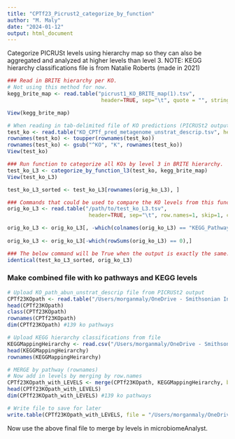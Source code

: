 ```yaml
---
title: "CPTf23_Picrust2_categorize_by_function"
author: "M. Maly"
date: "2024-01-12"
output: html_document
---
```


Categorize PICRUSt levels using hierarchy map so they can also be aggregated and analyzed at higher levels than level 3.
NOTE: KEGG hierarchy classifications file is from Natalie Roberts (made in 2021)


```r
### Read in BRITE hierarchy per KO.
# Not using this method for now.
kegg_brite_map <- read.table("picrust1_KO_BRITE_map(1).tsv",
                              header=TRUE, sep="\t", quote = "", stringsAsFactors = FALSE, comment.char="", row.names=1)

View(kegg_brite_map)

# When reading in tab-delimited file of KO predictions (PICRUSt2 output):
test_ko <- read.table("KO_CPTf_pred_metagenome_unstrat_descrip.tsv", header=TRUE, sep="\t", row.names=1)
rownames(test_ko) <- toupper(rownames(test_ko))
rownames(test_ko) <- gsub("^KO", "K", rownames(test_ko))
View(test_ko)

### Run function to categorize all KOs by level 3 in BRITE hierarchy.
test_ko_L3 <- categorize_by_function_l3(test_ko, kegg_brite_map)
View(test_ko_L3)

test_ko_L3_sorted <- test_ko_L3[rownames(orig_ko_L3), ]

### Commands that could be used to compare the KO levels from this function with the actual output of categorize_by_function.py:
orig_ko_L3 <- read.table("/path/to/test_ko_L3.tsv",
                          header=TRUE, sep="\t", row.names=1, skip=1, comment.char="", quote="")

orig_ko_L3 <- orig_ko_L3[, -which(colnames(orig_ko_L3) == "KEGG_Pathways")]
 
orig_ko_L3 <- orig_ko_L3[-which(rowSums(orig_ko_L3) == 0),]

### The below command will be True when the output is exactly the same.
identical(test_ko_L3_sorted, orig_ko_L3)

```

### Make combined file with ko pathways and KEGG levels
```r
# Upload KO_path_abun_unstrat_descrip file from PICRUSt2 output
CPTf23KOpath <- read.table("/Users/morganmaly/OneDrive - Smithsonian Institution/CheetahGutMicrobiome/COMBINED_PoopTrials/CPTf_2023_fresh_data/CPTf23_PICRUSt2/picrust2_out_CPTf2023/KEGG_pathways_out_CPTf/KO_CPTf_path_abun_unstrat_descrip.tsv", header = TRUE, sep = "\t", row.names = 1)
head(CPTf23KOpath)
class(CPTf23KOpath)
rownames(CPTf23KOpath)
dim(CPTf23KOpath) #139 ko pathways

# Upload KEGG hierarchy classifications from file
KEGGMappingHeirarchy <- read.csv("/Users/morganmaly/OneDrive - Smithsonian Institution/CheetahGutMicrobiome/COMBINED_PoopTrials/CPTf_2023_fresh_data/CPTf23_PICRUSt2/Kegg_Pathways_Heirarchy_040921.csv", header = TRUE, row.names = 1)
head(KEGGMappingHeirarchy)
rownames(KEGGMappingHeirarchy)

# MERGE by pathway (rownames)
# Now add in levels by merging by row.names
CPTf23KOpath_with_LEVELS <- merge(CPTf23KOpath, KEGGMappingHeirarchy, by = 'row.names', all = FALSE)
head(CPTf23KOpath_with_LEVELS) 
dim(CPTf23KOpath_with_LEVELS) #139 ko pathways

# Write file to save for later
write.table(CPTf23KOpath_with_LEVELS, file = "/Users/morganmaly/OneDrive - Smithsonian Institution/CheetahGutMicrobiome/COMBINED_PoopTrials/CPTf_2023_fresh_data/CPTf23_PICRUSt2/picrust2_out_CPTf2023/KEGG_pathways_out_CPTf/Edited_KO_CPTf23_path_abun_unstrat_descrip.tsv", sep = "\t")
```

Now use the above final file to merge by levels in microbiomeAnalyst.
